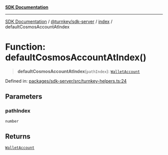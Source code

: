 [**SDK Documentation**](../../../../README.mdx)

***

[SDK Documentation](../../../../packages.mdx) / [@turnkey/sdk-server](../../README.mdx) / [index](../README.mdx) / defaultCosmosAccountAtIndex

# Function: defaultCosmosAccountAtIndex()

> **defaultCosmosAccountAtIndex**(`pathIndex`): [`WalletAccount`](../interfaces/WalletAccount.mdx)

Defined in: [packages/sdk-server/src/turnkey-helpers.ts:24](https://github.com/tkhq/sdk/blob/3a88af7d1d927c6022706911d6af0f92f1440e00/packages/sdk-server/src/turnkey-helpers.ts#L24)

## Parameters

### pathIndex

`number`

## Returns

[`WalletAccount`](../interfaces/WalletAccount.mdx)
